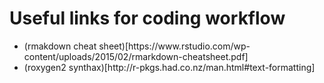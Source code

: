 
# Useful links for coding workflow

- (rmakdown cheat sheet)[https://www.rstudio.com/wp-content/uploads/2015/02/rmarkdown-cheatsheet.pdf]
- (roxygen2 synthax)[http://r-pkgs.had.co.nz/man.html#text-formatting]
